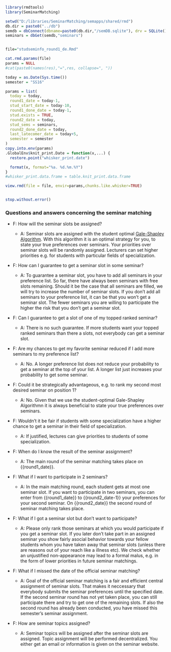 
```r
library(rmdtools)
library(SeminarMatching)

setwd("D:/libraries/SeminarMatching/semapps/shared/rmd")
db.dir = paste0("../db")
semdb = dbConnect(dbname=paste0(db.dir,"/semDB.sqlite"), drv = SQLite())
seminars = dbGet(semdb,"seminars")


file="studseminfo_round1_de.Rmd"

cat.rmd.params(file)
params = NULL
#cat(paste0(names(res),"=",res, collapse=", "))

today = as.Date(Sys.time())
semester = "SS16"

params = list(
  today = today,
  round1_date = today-1,  
  stud_start_date = today-10,
  round1_done_date = today-1,
  stud.exists = TRUE,
  round2_date = today,
  stud_sems = seminars,
  round2_done_date = today,
  last_latecomer_date = today+5,
  semester = semester
)
copy.into.env(params)
.GlobalEnv$knit_print.Date = function(x,...) {
  restore.point("whisker_print.date")

  format(x, format="%a. %d.%m.%Y")
}
#whisker_print.data.frame = table.knit_print.data.frame

view.rmd(file = file, envir=params,chunks.like.whisker=TRUE)


stop.without.error()
```

<!-- START -->

### Questions and answers concerning the seminar matching

- F: How will the seminar slots be assigned?
  
  - A: Seminar slots are assigned with the student optimal <a href="https://en.wikipedia.org/wiki/Stable_marriage_problem" target="_blank">Gale-Shapley Algorithm</a>. With this algorithm it is an optimal strategy for you, to state your true preferences over seminars. Your priorities over seminar slots will be randomly assigned. Lecturers can set higher priorities e.g. for students with particular fields of specialization.


- F: How can I guarantee to get a seminar slot in some seminar?

  - A: To guarantee a seminar slot, you have to add all seminars in your preference list. So far, there have always been seminars with free slots remaining. Should it be the case that all seminars are filled, we will try to increase the number of seminar slots. If you don't add all seminars to your preference list, it can be that you won't get a seminar slot. The fewer seminars you are willing to participate the higher the risk that you don't get a seminar slot.

- F: Can I guarantee to get a slot of one of my topped ranked seminar?
  - A: There is no such guarantee. If more students want your topped ranked seminars than there a slots, not everybody can get a seminar slot.

- F: Are my chances to get my favorite seminar reduced if I add more seminars to my preference list?

  - A: No. A longer preference list does not reduce your probability to get a seminar at the top of your list. A longer list just increases your probability to get some seminar. 
  
- F: Could it be strategically advantageous, e.g. to rank my second most desired seminar on position 1?
  - A: No. Given that we use the student-optimal Gale-Shapley Algorithmn it is always beneficial to state your true preferences over seminars.

- F: Wouldn't it be fair if students with some specialization have a higher chance to get a seminar in their field of specialization.

  - A: If justified, lectures can give priorities to students of some specialization.

- F: When do I know the result of the seminar assignment?

  - A: The main round of the seminar matching takes place on {{round1_date}}.
  
- F: What if I want to participate in 2 seminars?
  - A: In the main matching round, each student gets at most one seminar slot. If you want to participate in two seminars, you can enter from {{round1_date}} to  {{round2_date-1}} your preferences for your second seminar. On {{round2_date}} the second round of seminar matching takes place.
  
- F: What if I got a seminar slot but don't want to participate?

  - A: Please only rank those seminars at which you would participate if you get a seminar slot. If you later don't take part in an assigned seminar you show fairly asocial behavior towards your fellow students whom you have taken away that seminar slots (unless there are reasons out of your reach like a illness etc). We check whether an unjustified non-appearance may lead to a formal malus, e.g. in the form of lower priorities in future seminar matchings.
  
- F: What if I missed the date of the official seminar matching?

  - A: Goal of the official seminar matching is a fair and efficient central assignment of seminar slots. That makes it neccessary that everybody submits the seminar preferences until the specified date. If the second seminar round has not yet taken place, you can still participate there and try to get one of the remaining slots. If also the second round has already been conducted, you have missed this semester's seminar assignment. 

- F: How are seminar topics assigned?
  - A: Seminar topics will be assigned after the seminar slots are assigned. Topic assignment will be performed decentralized. You either get an email or information is given on the seminar website.
